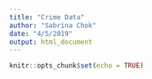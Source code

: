 ```yaml
---
title: "Crime Data"
author: "Sabrina Chok"
date: "4/5/2019"
output: html_document
---
```


```r
knitr::opts_chunk$set(echo = TRUE)
```


